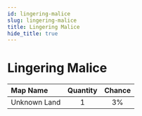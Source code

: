 ---
id: lingering-malice
slug: lingering-malice
title: Lingering Malice
hide_title: true
---


# <ItemIcon iconId="2877" height="32"/> Lingering Malice
|Map Name|Quantity|Chance|
|:--|:-:|:-:|
|Unknown Land|1|3%|

